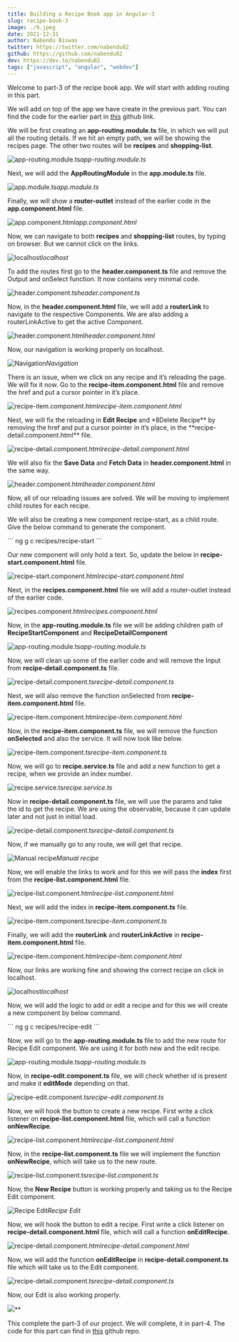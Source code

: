 ```yaml
---
title: Building a Recipe Book app in Angular-3
slug: recipe-book-3
image: ./9.jpeg
date: 2021-12-31
author: Nabendu Biswas
twitter: https://twitter.com/nabendu82
github: https://github.com/nabendu82
dev: https://dev.to/nabendu82
tags: ["javascript", "angular", "webdev"]
---
```



Welcome to part-3 of the recipe book app. We will start with adding routing in this part.

We will add on top of the app we have create in the previous part. You can find the code for the earlier part in [this](https://github.com/nabendu82/recipe-book-v2) github link.

We will be first creating an **app-routing.module.ts** file, in which we will put all the routing details. If we hit an empty path, we will be showing the recipes page. The other two routes will be **recipes** and **shopping-list**.

![app-routing.module.ts](https://res.cloudinary.com/dxkxvfo2o/image/upload/v1660665972/New-blogs/Yashvendra_9/2_ddbngf.png)_app-routing.module.ts_

Next, we will add the **AppRoutingModule** in the **app.module.ts** file.

![app.module.ts](https://res.cloudinary.com/dxkxvfo2o/image/upload/v1660665975/New-blogs/Yashvendra_9/3_qgawcv.png)_app.module.ts_

Finally, we will show a **router-outlet** instead of the earlier code in the **app.component.html** file.

![app.component.html](https://res.cloudinary.com/dxkxvfo2o/image/upload/v1660665977/New-blogs/Yashvendra_9/4_wtlnrw.png)_app.component.html_

Now, we can navigate to both **recipes** and **shopping-list** routes, by typing on browser. But we cannot click on the links.

![localhost](https://res.cloudinary.com/dxkxvfo2o/image/upload/v1660665979/New-blogs/Yashvendra_9/5_sorvfd.png)_localhost_

To add the routes first go to the **header.component.ts** file and remove the Output and onSelect function. It now contains very minimal code.

![header.component.ts](https://res.cloudinary.com/dxkxvfo2o/image/upload/v1660665981/New-blogs/Yashvendra_9/6_ketuc0.png)_header.component.ts_

Now, in the **header.component.html** file, we will add a **routerLink** to navigate to the respective Components. We are also adding a routerLinkActive to get the active Component.

![header.component.html](https://res.cloudinary.com/dxkxvfo2o/image/upload/v1660665983/New-blogs/Yashvendra_9/7_wc30ym.png)_header.component.html_

Now, our navigation is working properly on localhost.

![Navigation](https://res.cloudinary.com/dxkxvfo2o/image/upload/v1660665987/New-blogs/Yashvendra_9/8_osuqnp.gif)_Navigation_

There is an issue, when we click on any recipe and it’s reloading the page. We will fix it now. Go to the **recipe-item.component.html** file and remove the href and put a cursor pointer in it’s place.

![recipe-item.component.html](https://res.cloudinary.com/dxkxvfo2o/image/upload/v1660665989/New-blogs/Yashvendra_9/9_z9we9h.png)_recipe-item.component.html_

Next, we will fix the reloading in **Edit Recipe** and \*8Delete Recipe** by removing the href and put a cursor pointer in it’s place, in the **recipe-detail.component.html\*\* file.

![recipe-detail.component.html](https://res.cloudinary.com/dxkxvfo2o/image/upload/v1660665991/New-blogs/Yashvendra_9/10_rmf8y5.png)_recipe-detail.component.html_

We will also fix the **Save Data** and **Fetch Data** in **header.component.html** in the same way.

![header.component.html](https://res.cloudinary.com/dxkxvfo2o/image/upload/v1660665993/New-blogs/Yashvendra_9/11_qqze6h.png)_header.component.html_

Now, all of our reloading issues are solved. We will be moving to implement child routes for each recipe.

We will also be creating a new component recipe-start, as a child route. Give the below command to generate the component.

<div className={styles.code__block}>``` ng g c recipes/recipe-start ```</div>

Our new component will only hold a text. So, update the below in **recipe-start.component.html** file.

![recipe-start.component.html](https://res.cloudinary.com/dxkxvfo2o/image/upload/v1660665995/New-blogs/Yashvendra_9/12_v1b6qp.png)_recipe-start.component.html_

Next, in the **recipes.component.html** file we will add a router-outlet instead of the earlier code.

![recipes.component.html](https://res.cloudinary.com/dxkxvfo2o/image/upload/v1660665997/New-blogs/Yashvendra_9/13_x8tkzk.png)_recipes.component.html_

Now, in the **app-routing.module.ts** file we will be adding children path of **RecipeStartComponent** and **RecipeDetailComponent**

![app-routing.module.ts](https://res.cloudinary.com/dxkxvfo2o/image/upload/v1660665999/New-blogs/Yashvendra_9/14_bx1n6p.png)_app-routing.module.ts_

Now, we will clean up some of the earlier code and will remove the Input from **recipe-detail.component.ts** file.

![recipe-detail.component.ts](https://res.cloudinary.com/dxkxvfo2o/image/upload/v1660666002/New-blogs/Yashvendra_9/15_kkuzm6.png)_recipe-detail.component.ts_

Next, we will also remove the function onSelected from **recipe-item.component.html** file.

![recipe-item.component.html](https://res.cloudinary.com/dxkxvfo2o/image/upload/v1660666005/New-blogs/Yashvendra_9/16_ytsbbs.png)_recipe-item.component.html_

Now, in the **recipe-item.component.ts** file, we will remove the function **onSelected** and also the service. It will now look like below.

![recipe-item.component.ts](https://res.cloudinary.com/dxkxvfo2o/image/upload/v1660666011/New-blogs/Yashvendra_9/17_tv85q5.png)_recipe-item.component.ts_

Now, we will go to **recipe.service.ts** file and add a new function to get a recipe, when we provide an index number.

![recipe.service.ts](https://res.cloudinary.com/dxkxvfo2o/image/upload/v1660666013/New-blogs/Yashvendra_9/18_qlcjwm.png)_recipe.service.ts_

Now in **recipe-detail.component.ts** file, we will use the params and take the id to get the recipe. We are using the observable, because it can update later and not just in initial load.

![recipe-detail.component.ts](https://res.cloudinary.com/dxkxvfo2o/image/upload/v1660666015/New-blogs/Yashvendra_9/19_vqlw7r.png)_recipe-detail.component.ts_

Now, if we manually go to any route, we will get that recipe.

![Manual recipe](https://res.cloudinary.com/dxkxvfo2o/image/upload/v1660666017/New-blogs/Yashvendra_9/20_wscomn.png)_Manual recipe_

Now, we will enable the links to work and for this we will pass the **index** first from the **recipe-list.component.html** file.

![recipe-list.component.html](https://res.cloudinary.com/dxkxvfo2o/image/upload/v1660666019/New-blogs/Yashvendra_9/21_urdcfr.png)_recipe-list.component.html_

Next, we will add the index in **recipe-item.component.ts** file.

![recipe-item.component.ts](https://res.cloudinary.com/dxkxvfo2o/image/upload/v1660666022/New-blogs/Yashvendra_9/22_vecr5o.png)_recipe-item.component.ts_

Finally, we will add the **routerLink** and **routerLinkActive** in **recipe-item.component.html** file.

![recipe-item.component.html](https://res.cloudinary.com/dxkxvfo2o/image/upload/v1660666025/New-blogs/Yashvendra_9/23_fp9i56.png)_recipe-item.component.html_

Now, our links are working fine and showing the correct recipe on click in localhost.

![localhost](https://res.cloudinary.com/dxkxvfo2o/image/upload/v1660666026/New-blogs/Yashvendra_9/24_ux1lrb.png)_localhost_

Now, we will add the logic to add or edit a recipe and for this we will create a new component by below command.

<div className={styles.code__block}>``` ng g c recipes/recipe-edit ```</div>

Now, we will go to the **app-routing.module.ts** file to add the new route for Recipe Edit component. We are using it for both new and the edit recipe.

![app-routing.module.ts](https://res.cloudinary.com/dxkxvfo2o/image/upload/v1660666029/New-blogs/Yashvendra_9/25_kffp5z.png)_app-routing.module.ts_

Now, in **recipe-edit.component.ts** file, we will check whether id is present and make it **editMode** depending on that.

![recipe-edit.component.ts](https://res.cloudinary.com/dxkxvfo2o/image/upload/v1660666032/New-blogs/Yashvendra_9/26_sqqbdm.png)_recipe-edit.component.ts_

Now, we will hook the button to create a new recipe. First write a click listener on **recipe-list.component.html** file, which will call a function **onNewRecipe**.

![recipe-list.component.html](https://res.cloudinary.com/dxkxvfo2o/image/upload/v1660666034/New-blogs/Yashvendra_9/27_gmvijh.png)_recipe-list.component.html_

Now, in the **recipe-list.component.ts** file we will implement the function **onNewRecipe**, which will take us to the new route.

![recipe-list.component.ts](https://res.cloudinary.com/dxkxvfo2o/image/upload/v1660666037/New-blogs/Yashvendra_9/28_lqgzs7.png)_recipe-list.component.ts_

Now, the **New Recipe** button is working properly and taking us to the Recipe Edit component.

![Recipe Edit](https://res.cloudinary.com/dxkxvfo2o/image/upload/v1660666038/New-blogs/Yashvendra_9/29_o3s67j.png)_Recipe Edit_

Now, we will hook the button to edit a recipe. First write a click listener on **recipe-detail.component.html** file, which will call a function **onEditRecipe**.

![recipe-detail.component.html](https://res.cloudinary.com/dxkxvfo2o/image/upload/v1660666041/New-blogs/Yashvendra_9/30_ztw2xs.png)_recipe-detail.component.html_

Now, we will add the function **onEditRecipe** in **recipe-detail.component.ts** file which will take us to the Edit component.

![recipe-detail.component.ts](https://res.cloudinary.com/dxkxvfo2o/image/upload/v1660666043/New-blogs/Yashvendra_9/31_xzyv6q.png)_recipe-detail.component.ts_

Now, our Edit is also working properly.

![](https://res.cloudinary.com/dxkxvfo2o/image/upload/v1660666048/New-blogs/Yashvendra_9/32_gmfzdd.gif)\*\*

This complete the part-3 of our project. We will complete, it in part-4. The code for this part can find in [this](https://github.com/nabendu82/recipe-book-v3) github repo.
